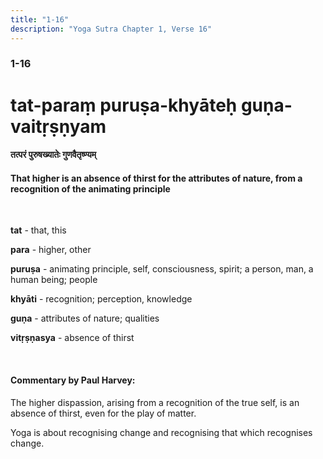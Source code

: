 ```yaml
---
title: "1-16"
description: "Yoga Sutra Chapter 1, Verse 16"
---
```


### 1-16

# tat-paraṃ puruṣa-khyāteḥ guṇa-vaitṛṣṇyam

#### तत्परं पुरुषख्यातेः गुणवैतृष्ण्यम्

#### That higher is an absence of thirst for the attributes of nature, from a recognition of the animating principle

<br />

**tat** - that, this <br />

**para** - higher, other <br />

**puruṣa** - animating principle, self, consciousness, spirit; a person, man, a human being; people <br />

**khyāti** - recognition; perception, knowledge <br />

**guṇa** - attributes of nature; qualities <br />

**vitṛṣṇasya** - absence of thirst <br />

<br />

#### Commentary by Paul Harvey:

The higher dispassion,
arising from a recognition of the true self,
is an absence of thirst,
even for the play of matter.

Yoga is about recognising change and
recognising that which recognises change.
